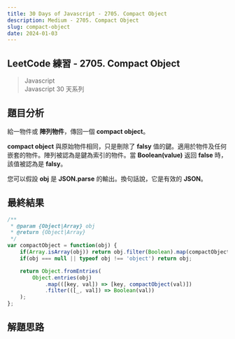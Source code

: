 ```yaml
---
title: 30 Days of Javascript - 2705. Compact Object
description: Medium - 2705. Compact Object
slug: compact-object
date: 2024-01-03
---
```


## LeetCode 練習 - 2705. Compact Object
> Javascript  
> Javascript 30 天系列

## 題目分析

給一物件或 **陣列物件**，傳回一個 **compact object**。

**compact object** 與原始物件相同，只是刪除了 **falsy** 值的鍵。適用於物件及任何嵌套的物件。陣列被認為是鍵為索引的物件。當 **Boolean(value)** 返回 **false** 時，該值被認為是 **falsy**。

您可以假設 **obj** 是 **JSON.parse** 的輸出。換句話說，它是有效的 **JSON**。

## 最終結果

```js:compact-object.js
/**
 * @param {Object|Array} obj
 * @return {Object|Array}
 */
var compactObject = function(obj) {
    if(Array.isArray(obj)) return obj.filter(Boolean).map(compactObject);
    if(obj === null || typeof obj !== 'object') return obj;

    return Object.fromEntries(
        Object.entries(obj)
            .map(([key, val]) => [key, compactObject(val)])
            .filter(([_, val]) => Boolean(val))
    );
};
```

## 解題思路